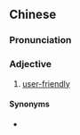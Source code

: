 ==Chinese==
{{zh-forms|type=21}}

===Pronunciation===
{{zh-pron
|m=rénxìnghuà
|cat=a
}}

===Adjective===
{{zh-adj}}

# [[user-friendly]]

====Synonyms====
* {{zh-l|好用}}